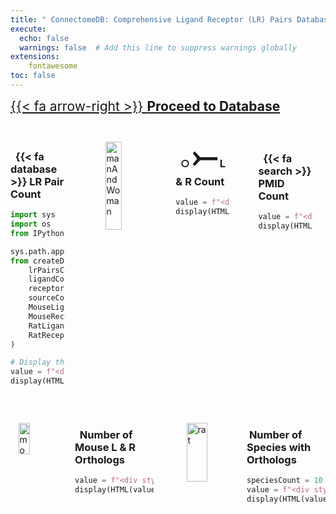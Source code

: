 ```yaml
---
title: " ConnectomeDB: Comprehensive Ligand Receptor (LR) Pairs Database"
execute:
  echo: false
  warnings: false  # Add this line to suppress warnings globally
extensions:
    fontawesome
toc: false
---
```


[{{< fa arrow-right >}} **Proceed to Database**](database.qmd){style="font-size: 1.5em;"}

::: {.columns}
::: {.column width="24%"}

::: {.card padding="3px"}
<div style="height: 1.5em;"></div>

### &nbsp; {{< fa database >}}  LR Pair Count

```python
import sys
import os
from IPython.display import display, HTML

sys.path.append(os.path.abspath("src"))  # Add src directory to path
from createDataTable import (
    lrPairsCount,
    ligandCount,
    receptorCount,
    sourceCount,
    MouseLigandCount,
    MouseReceptorCount,
    RatLigandCount,
    RatReceptorCount,
)

# Display the LR pairs count in the desired format
value = f"<div style='text-align:center;'><span style='font-size:2.4em; color:black; font-weight:bold'>{lrPairsCount:,}</span></div>"
display(HTML(value))
```
<br>
:::

:::

::: {.column width="1%"}
:::

::: {.column width="24%"}

::: {.card padding="3px"}
<div style="height: 1.15em;"></div>
<img src="data/image/human.png" alt="manAndWoman" style="width:55%; margin:auto; display:block;">

:::
:::

::: {.column width="1%"}
:::

::: {.column width="24%"}

::: {.card padding="3px"}
### &nbsp;  ○ <span style='font-size: 50px;'>⤚</span> L & R Count

```python
value = f"<div style='text-align:center;'><span style='font-size:2.4em; color:black; font-weight:bold'>{ligandCount:,} & {receptorCount:,}</span></div>"
display(HTML(value))
```

<br>
<div style="height: 0.7em;"></div>


:::
:::

::: {.column width="1%"}
:::

::: {.column width="24%"}

::: {.card padding="3px"}
<div style="height: 1.7em;"></div>

### &nbsp; {{< fa search >}} PMID Count

```python
value = f"<div style='text-align:center;'><span style='font-size:2.4em; color:black; font-weight:bold'>{sourceCount:,}</span></div>"
display(HTML(value))
```
<div style="height: 2.3em;"></div>
:::
:::

<div style="height: 2em;"></div>

:::

::: {.columns}

::: {.column width="15%"}

::: {.card padding="3px"}

<img src="data/image/mouse.png" alt="mouse" style="width:56%; display:block; margin:auto;">

:::
:::

::: {.column width="1%"}
:::

::: {.column width="33%"}
::: {.card padding="3px"}

### &nbsp; Number of Mouse L & R Orthologs

```python
value = f"<div style='text-align:center;'><span style='font-size:2.4em; color:black; font-weight:bold'>{MouseLigandCount:,} & {MouseReceptorCount:,}</span></div>"
display(HTML(value))
```

:::
:::

::: {.column width="1%"}
:::

::: {.column width="15%"}

::: {.card padding="3px"}

<img src="data/image/multispecies.png" alt="rat" style="width:77%; display:block; margin:auto;">

:::
:::

::: {.column width="1%"}
:::

::: {.column width="33%"}

::: {.card padding="3px"}

### &nbsp;Number of Species with Orthologs
```python
speciesCount = 10
value = f"<div style='text-align:center;'><span style='font-size:2.4em; color:black; font-weight:bold'>{speciesCount:,}</span></div>"
display(HTML(value))
```

:::
:::

:::

